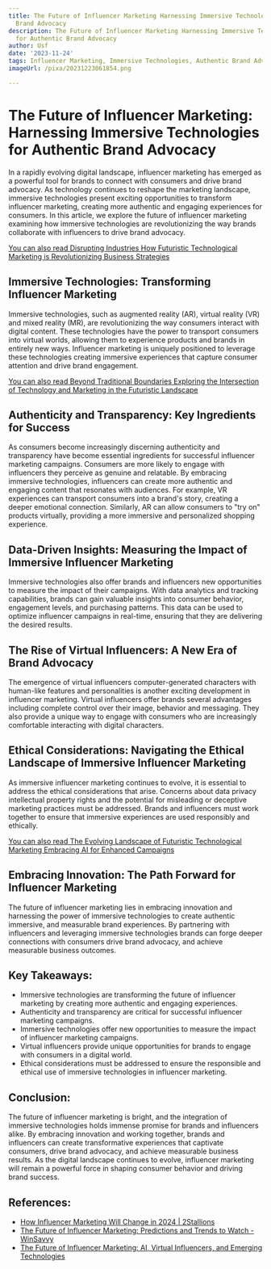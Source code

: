 ```yaml
---
title: The Future of Influencer Marketing Harnessing Immersive Technologies for Authentic
  Brand Advocacy
description: The Future of Influencer Marketing Harnessing Immersive Technologies
  for Authentic Brand Advocacy
author: Usf
date: '2023-11-24'
tags: Influencer Marketing, Immersive Technologies, Authentic Brand Advocacy
imageUrl: /pixa/20231223061854.png

---
```

# The Future of Influencer Marketing: Harnessing Immersive Technologies for Authentic Brand Advocacy

In a rapidly evolving digital landscape,  influencer marketing has emerged as a  powerful tool for brands to connect with consumers and drive brand advocacy. As technology continues to  reshape the marketing landscape, immersive technologies present  exciting opportunities to  transform influencer  marketing, creating more authentic  and engaging experiences  for consumers. In this article, we explore the future of influencer marketing examining how  immersive  technologies  are revolutionizing the way  brands collaborate  with influencers to drive brand advocacy.

[You can also read Disrupting Industries How Futuristic Technological  Marketing is Revolutionizing Business Strategies](Disrupting%20Industries%20How%20Futuristic%20Technological%20Marketing%20is%20Revolutionizing%20Business%20Strategies)


## Immersive Technologies: Transforming Influencer Marketing

Immersive technologies, such as augmented reality (AR),  virtual reality  (VR) and mixed reality (MR), are revolutionizing  the way consumers interact with digital content. These technologies have the power to transport consumers into virtual worlds, allowing them to experience products and  brands in entirely new ways. Influencer marketing is uniquely positioned to leverage these technologies creating immersive experiences that capture consumer attention and drive brand engagement.

[You can also read  Beyond Traditional Boundaries Exploring the Intersection of  Technology and Marketing in the Futuristic Landscape](Beyond%20Traditional%20Boundaries%20Exploring%20the%20Intersection%20of%20Technology%20and%20Marketing%20in%20the%20Futuristic%20Landscape)


## Authenticity and Transparency: Key Ingredients for Success

As  consumers become increasingly discerning authenticity and transparency have become essential ingredients for successful influencer marketing  campaigns. Consumers are more likely to engage with influencers they perceive as genuine and relatable.  By embracing immersive  technologies, influencers  can create more authentic and engaging  content that resonates with audiences. For example, VR experiences can transport consumers into a brand's story, creating a deeper emotional connection. Similarly,  AR can allow consumers to "try on" products virtually, providing a more immersive  and personalized shopping experience.

##  Data-Driven Insights:  Measuring the Impact of Immersive Influencer Marketing

Immersive technologies also offer brands and influencers new opportunities to measure the impact of their campaigns. With data analytics and tracking capabilities, brands can gain valuable insights into consumer behavior, engagement levels,  and purchasing patterns. This data can be used to optimize influencer campaigns in real-time, ensuring that they are delivering  the desired results.

## The Rise of Virtual Influencers: A  New Era of Brand Advocacy

The emergence of virtual influencers computer-generated characters with human-like features and personalities is another exciting  development in influencer marketing. Virtual influencers offer brands several advantages including  complete  control  over their image, behavior and messaging. They also provide a  unique way to engage  with consumers  who are increasingly comfortable interacting with digital characters.

##  Ethical Considerations: Navigating the Ethical Landscape of  Immersive Influencer Marketing

As immersive influencer marketing continues to  evolve, it is essential  to address the ethical considerations that arise. Concerns about data privacy intellectual property rights and the potential for misleading  or deceptive marketing practices must be addressed. Brands and influencers  must work together to ensure that immersive experiences are used responsibly and ethically.

[You can also read The Evolving Landscape of Futuristic Technological Marketing Embracing AI  for Enhanced Campaigns](The%20Evolving%20Landscape%20of%20Futuristic%20Technological%20Marketing%20Embracing%20AI%20for%20Enhanced%20Campaigns)


## Embracing Innovation: The Path Forward for Influencer  Marketing

The future of influencer marketing lies in embracing innovation and harnessing the power of immersive technologies to  create authentic immersive, and measurable brand experiences. By partnering with influencers and leveraging immersive technologies brands can forge deeper connections with  consumers drive brand advocacy, and achieve measurable business outcomes.

## Key Takeaways:

- Immersive technologies are transforming the future of influencer marketing by creating more authentic and engaging experiences.
-  Authenticity and transparency are critical for successful influencer marketing campaigns.
- Immersive technologies  offer new opportunities to measure the impact of influencer marketing campaigns.
- Virtual influencers  provide unique opportunities  for brands to  engage with consumers  in a digital world.
- Ethical considerations must be addressed to ensure the responsible and ethical use of immersive technologies in influencer marketing.

## Conclusion:

The  future of influencer  marketing is bright, and the integration of immersive technologies holds immense promise for brands and influencers alike. By embracing innovation  and  working  together, brands and influencers  can create transformative experiences that captivate consumers, drive brand advocacy,  and  achieve measurable business  results. As the digital landscape continues to evolve, influencer marketing  will remain a powerful force in shaping consumer behavior and driving brand success.

## References:
- [How Influencer Marketing Will Change in 2024 | 2Stallions](https://2stallions.com/blog/influencer-marketing-trends-how-influencer-marketing-will-change/)
- [The Future of Influencer Marketing: Predictions and Trends to Watch - WinSavvy](https://www.winsavvy.com/the-future-of-influencer-marketing/)
- [The Future of Influencer Marketing: AI, Virtual Influencers, and Emerging Technologies](https://www.inveiglemagazine.com/2023/11/the-future-of-influencer-marketing-ai.html?m=1)
